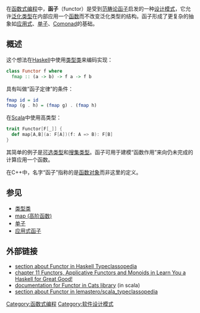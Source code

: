 {{for|[[范畴论|范畴论]]中的概念|函子}}
{{NoteTA|G1=IT}}
在[[函数式编程|函数式编程]]中，'''函子'''（functor）是受到[[范畴论|范畴论]][[函子|函子]]启发的一种[[设计模式|设计模式]]，它允许[[泛型编程|泛化类型]]在内部应用一个[[函数|函数]]而不改变泛化类型的结构。函子形成了更复杂的抽象如[[应用式函子|应用式]]、[[单子_(函数式编程)|单子]]、[[单子_(函数式编程)#IO_monad|Comonad]]的基础。

==概述==
这个想法在[[Haskell|Haskell]]中使用[[类型类|类型类]]来编码实现：

<syntaxhighlight lang="haskell">
class Functor f where
  fmap :: (a -> b) -> f a -> f b
</syntaxhighlight>

具有叫做“函子定律”的条件：

<syntaxhighlight lang="haskell">
fmap id = id
fmap (g . h) = (fmap g) . (fmap h)
</syntaxhighlight>

在[[Scala|Scala]]中使用高{{en-link|种类 (类型论)|Kind (type theory)|种类}}类型：

<syntaxhighlight lang="scala">
trait Functor[F[_]] {
  def map[A,B](a: F[A])(f: A => B): F[B]
}
</syntaxhighlight>

其简单的例子是[[可选类型|可选类型]]和[[集合_(计算机科学)|搜集类型]]。函子可用于建模“函数作用”来向仍未完成的计算应用一个函数。

在C++中，名字“函子”指称的是[[函数对象|函数对象]]而非这里的定义。

==参见==
*[[类型类|类型类]]
*[[map_(高阶函数)|map (高阶函数)]]
*[[单子_(函数式编程)|单子]]
*[[应用式函子|应用式函子]]

== 外部链接 ==
{{Wikibooks|en:Haskell/The Functor class|函子类}}
* [https://wiki.haskell.org/Typeclassopedia#Functor section about Functor in Haskell Typeclassopedia] {{Wayback|url=https://wiki.haskell.org/Typeclassopedia#Functor |date=20210213113437 }}
* [http://learnyouahaskell.com/functors-applicative-functors-and-monoids chapter 11 Functors, Applicative Functors and Monoids in Learn You a Haskell for Great Good!] {{Wayback|url=http://learnyouahaskell.com/functors-applicative-functors-and-monoids |date=20110521062557 }}
* [https://typelevel.org/cats/typeclasses/functor.html documentation for Functor in Cats library] {{Wayback|url=https://typelevel.org/cats/typeclasses/functor.html |date=20201120085910 }} (in scala)
* [https://github.com/lemastero/scala_typeclassopedia#functor section about Functor in lemastero/scala_typeclassopedia] {{Wayback|url=https://github.com/lemastero/scala_typeclassopedia#functor |date=20201009111953 }}

{{软件设计模式}}

{{Software-stub}}
[[Category:函数式编程|Category:函数式编程]]
[[Category:软件设计模式|Category:软件设计模式]]